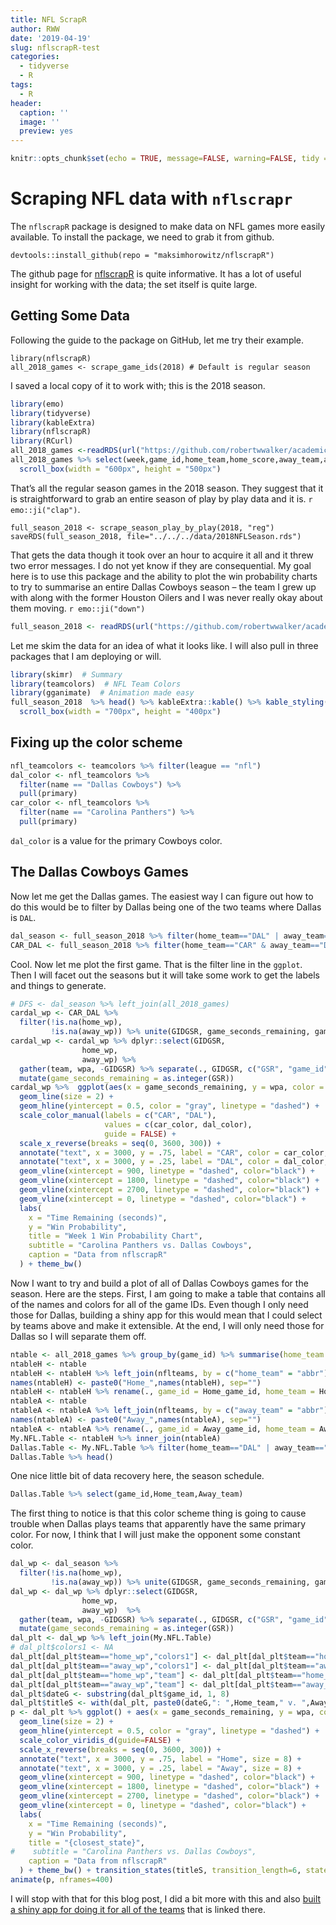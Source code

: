 ---
title: NFL ScrapR
author: RWW
date: '2019-04-19'
slug: nflscrapR-test
categories:
  - tidyverse
  - R
tags:
  - R
header:
  caption: ''
  image: ''
  preview: yes
---

```{r setup, include=FALSE}
knitr::opts_chunk$set(echo = TRUE, message=FALSE, warning=FALSE, tidy = TRUE)
```

# Scraping NFL data with `nflscrapr`

The `nflscrapR` package is designed to make data on NFL games more easily available.  To install the package, we need to grab it from github.

```
devtools::install_github(repo = "maksimhorowitz/nflscrapR")
```

The github page for [nflscrapR](https://github.com/maksimhorowitz/nflscrapR) is quite informative.  It has a lot of useful insight for working with the data; the set itself is quite large.

## Getting Some Data

Following the guide to the package on GitHub, let me try their example.

```
library(nflscrapR)
all_2018_games <- scrape_game_ids(2018) # Default is regular season
```

I saved a local copy of it to work with; this is the 2018 season.

```{r, warning=FALSE, message=FALSE, results='markup'}
library(emo)
library(tidyverse)
library(kableExtra)
library(nflscrapR)
library(RCurl)
all_2018_games <-readRDS(url("https://github.com/robertwwalker/academic-mymod/raw/master/data/NFLGames2018.rds"))
all_2018_games %>% select(week,game_id,home_team,home_score,away_team,away_score) %>% kable(format = "html") %>% kable_styling() %>%
  scroll_box(width = "600px", height = "500px")
```

That's all the regular season games in the 2018 season.  They suggest that it is straightforward to grab an entire season of play by play data and it is. `r emo::ji("clap")`.

```
full_season_2018 <- scrape_season_play_by_play(2018, "reg")
saveRDS(full_season_2018, file="../../../data/2018NFLSeason.rds")
```

That gets the data though it took over an hour to acquire it all and it threw two error messages.  I do not yet know if they are consequential.  My goal here is to use this package and the ability to plot the win probability charts to try to summarise an entire Dallas Cowboys season -- the team I grew up with along with the former Houston Oilers and I was never really okay about them moving.  `r emo::ji("down")`

```{r}
full_season_2018 <- readRDS(url("https://github.com/robertwwalker/academic-mymod/raw/master/data/2018NFLSeason.rds")) # Downloaded it once.  It sits in rww.science/data
```

Let me skim the data for an idea of what it looks like.  I will also pull in three packages that I am deploying or will.

```{r, message=FALSE, warning=FALSE, results='markup'}
library(skimr)  # Summary
library(teamcolors)  # NFL Team Colors
library(gganimate)  # Animation made easy
full_season_2018  %>% head() %>% kableExtra::kable() %>% kable_styling() %>%
  scroll_box(width = "700px", height = "400px")
```

## Fixing up the color scheme

```{r}
nfl_teamcolors <- teamcolors %>% filter(league == "nfl")
dal_color <- nfl_teamcolors %>%
  filter(name == "Dallas Cowboys") %>%
  pull(primary)
car_color <- nfl_teamcolors %>%
  filter(name == "Carolina Panthers") %>%
  pull(primary)
```

`dal_color` is a value for the primary Cowboys color.

## The Dallas Cowboys Games

Now let me get the Dallas games.  The easiest way I can figure out how to do this would be to filter by Dallas being one of the two teams where Dallas is `DAL`.

```{r}
dal_season <- full_season_2018 %>% filter(home_team=="DAL" | away_team=="DAL")
CAR_DAL <- full_season_2018 %>% filter(home_team=="CAR" & away_team=="DAL")
```

Cool.  Now let me plot the first game.  That is the filter line in the `ggplot`.  Then I will facet out the seasons but it will take some work to get the labels and things to generate.

```{r}
# DFS <- dal_season %>% left_join(all_2018_games)
cardal_wp <- CAR_DAL %>% 
  filter(!is.na(home_wp),
         !is.na(away_wp)) %>% unite(GIDGSR, game_seconds_remaining, game_id, sep=":")
cardal_wp <- cardal_wp %>% dplyr::select(GIDGSR,
                home_wp,
                away_wp) %>%
  gather(team, wpa, -GIDGSR) %>% separate(., GIDGSR, c("GSR", "game_id"), sep=":") %>% 
  mutate(game_seconds_remaining = as.integer(GSR))
cardal_wp %>%  ggplot(aes(x = game_seconds_remaining, y = wpa, color = team)) +
  geom_line(size = 2) +
  geom_hline(yintercept = 0.5, color = "gray", linetype = "dashed") +
  scale_color_manual(labels = c("CAR", "DAL"),
                     values = c(car_color, dal_color),
                     guide = FALSE) +
  scale_x_reverse(breaks = seq(0, 3600, 300)) + 
  annotate("text", x = 3000, y = .75, label = "CAR", color = car_color, size = 8) + 
  annotate("text", x = 3000, y = .25, label = "DAL", color = dal_color, size = 8) +
  geom_vline(xintercept = 900, linetype = "dashed", color="black") + 
  geom_vline(xintercept = 1800, linetype = "dashed", color="black") + 
  geom_vline(xintercept = 2700, linetype = "dashed", color="black") + 
  geom_vline(xintercept = 0, linetype = "dashed", color="black") + 
  labs(
    x = "Time Remaining (seconds)",
    y = "Win Probability",
    title = "Week 1 Win Probability Chart",
    subtitle = "Carolina Panthers vs. Dallas Cowboys",
    caption = "Data from nflscrapR"
  ) + theme_bw()
```

Now I want to try and build a plot of all of Dallas Cowboys games for the season.  Here are the steps.  First, I am going to make a table that contains all of the names and colors for all of the game IDs.  Even though I only need those for Dallas, building a shiny app for this would mean that I could select by teams above and make it extensible.  At the end, I will only need those for Dallas so I will separate them off.

```{r}
ntable <- all_2018_games %>% group_by(game_id) %>% summarise(home_team = first(home_team), away_team = first(away_team)) %>% ungroup()
ntableH <- ntable
ntableH <- ntableH %>% left_join(nflteams, by = c("home_team" = "abbr"))
names(ntableH) <- paste0("Home_",names(ntableH), sep="")
ntableH <- ntableH %>% rename(., game_id = Home_game_id, home_team = Home_home_team, away_team = Home_away_team)
ntableA <- ntable
ntableA <- ntableA %>% left_join(nflteams, by = c("away_team" = "abbr"))
names(ntableA) <- paste0("Away_",names(ntableA), sep="")
ntableA <- ntableA %>% rename(., game_id = Away_game_id, home_team = Away_home_team, away_team = Away_away_team)
My.NFL.Table <- ntableH %>% inner_join(ntableA)
Dallas.Table <- My.NFL.Table %>% filter(home_team=="DAL" | away_team=="DAL")
Dallas.Table %>% head()
```

One nice little bit of data recovery here, the season schedule.

```{r}
Dallas.Table %>% select(game_id,Home_team,Away_team)
```


The first thing to notice is that this color scheme thing is going to cause trouble when Dallas plays teams that apparently have the same primary color.  For now, I think that I will just make the opponent some constant color.

```{r}
dal_wp <- dal_season %>% 
  filter(!is.na(home_wp),
         !is.na(away_wp)) %>% unite(GIDGSR, game_seconds_remaining, game_id, sep=":")
dal_wp <- dal_wp %>% dplyr::select(GIDGSR,
                home_wp,
                away_wp)  %>%
  gather(team, wpa, -GIDGSR) %>% separate(., GIDGSR, c("GSR", "game_id"), sep=":") %>% 
  mutate(game_seconds_remaining = as.integer(GSR))
dal_plt <- dal_wp %>% left_join(My.NFL.Table)
# dal_plt$colors1 <- NA
dal_plt[dal_plt$team=="home_wp","colors1"] <- dal_plt[dal_plt$team=="home_wp","Home_primary"]
dal_plt[dal_plt$team=="away_wp","colors1"] <- dal_plt[dal_plt$team=="away_wp","Away_primary"]
dal_plt[dal_plt$team=="home_wp","team"] <- dal_plt[dal_plt$team=="home_wp","home_team"]
dal_plt[dal_plt$team=="away_wp","team"] <- dal_plt[dal_plt$team=="away_wp","away_team"]
dal_plt$dateG <- substring(dal_plt$game_id, 1, 8)
dal_plt$titleS <- with(dal_plt, paste0(dateG,": ",Home_team," v. ",Away_team))
p <- dal_plt %>% ggplot() + aes(x = game_seconds_remaining, y = wpa, color = team) +
  geom_line(size = 2) +
  geom_hline(yintercept = 0.5, color = "gray", linetype = "dashed") +
  scale_color_viridis_d(guide=FALSE) +
  scale_x_reverse(breaks = seq(0, 3600, 300)) + 
  annotate("text", x = 3000, y = .75, label = "Home", size = 8) + 
  annotate("text", x = 3000, y = .25, label = "Away", size = 8) +
  geom_vline(xintercept = 900, linetype = "dashed", color="black") + 
  geom_vline(xintercept = 1800, linetype = "dashed", color="black") + 
  geom_vline(xintercept = 2700, linetype = "dashed", color="black") + 
  geom_vline(xintercept = 0, linetype = "dashed", color="black") + 
  labs(
    x = "Time Remaining (seconds)",
    y = "Win Probability",
    title = "{closest_state}",
#    subtitle = "Carolina Panthers vs. Dallas Cowboys",
    caption = "Data from nflscrapR"
  ) + theme_bw() + transition_states(titleS, transition_length=6, state_length = 10)
animate(p, nframes=400)
```

I will stop with that for this blog post, I did a bit more with this and also [built a shiny app for doing it for all of the teams](https://rwalkerwu.shinyapps.io/NFL-Scrapr/) that is linked there.
